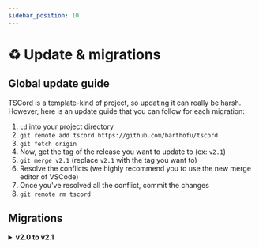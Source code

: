 ```yaml
---
sidebar_position: 10
---
```


# ♻️ Update & migrations

## Global update guide 

TSCord is a template-kind of project, so updating it can really be harsh. <br/>
However, here is an update guide that you can follow for each migration:

1. `cd` into your project directory
2. `git remote add tscord https://github.com/barthofu/tscord`
3. `git fetch origin`
4. Now, get the tag of the release you want to update to (ex: `v2.1`)
5. `git merge v2.1` (replace `v2.1` with the tag you want to)
6. Resolve the conflicts (we highly recommend you to use the new merge editor of VSCode)
7. Once you've resolved all the conflict, commit the changes
8. `git remote rm tscord`

## Migrations

<details title="test">

<summary><strong>v2.0 to v2.1</strong></summary>

#### Custom events

Events and Custom events, which used to both relay the `@On()` decorator of `discordx`, are now split.

Indeed, we've implemented our own event manager so custom events are split from the discord ones, so they don't have to execute the whole guards pipeline.

You'll have to replace all your custom events by the new `@OnCustom()` decorators, and emit them via the `emit()` method of the `EventManager` service.

#### `configs` alias

The `src/config` folder has been renamed to `src/configs`, and so for its path alias: `@config` -> `@configs`

</details>
